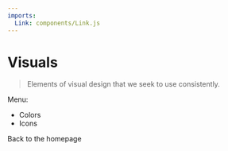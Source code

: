 ```yaml
---
imports:
  Link: components/Link.js
---
```


# Visuals

> Elements of visual design that we seek to use consistently.

Menu:

* <Link to="/visuals/colors">Colors</Link>
* <Link to="/visuals/icons">Icons</Link>

<Link to="/">Back to the homepage</Link>
